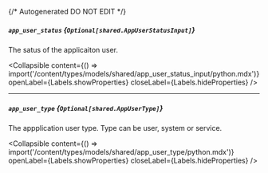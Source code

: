 {/* Autogenerated DO NOT EDIT  */}

##### `app_user_status` *{`Optional[shared.AppUserStatusInput]`}*
The satus of the applicaiton user.

<Collapsible content={() => import('/content/types/models/shared/app_user_status_input/python.mdx')} openLabel={Labels.showProperties} closeLabel={Labels.hideProperties} />


---
##### `app_user_type` *{`Optional[shared.AppUserType]`}*
The appplication user type. Type can be user, system or service.

<Collapsible content={() => import('/content/types/models/shared/app_user_type/python.mdx')} openLabel={Labels.showProperties} closeLabel={Labels.hideProperties} />




